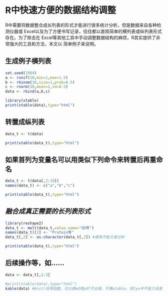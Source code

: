 R中快速方便的数据结构调整
========================================================

R中需要将数据整合成长列表的形式才能进行很多统计分析，但是数据来自各种检测仪器或
Excel以及为了方便书写记录，往往都以直观简单的横列表或纵列表形式存在。为了除去在
Excel等其他工具中手动调整数据结构的麻烦，R其实提供了非常强大的工具和方法，本文以
简单例子来说明。

## 生成例子横列表
```r
set.seed(1984)
a <- runif(10,min=1,max=1.5)
b <- rbinom(10,size=1,prob=0.5)
c <- rnorm(10,mean=1,sd=0.5)
data <- rbind(a,b,c)
```

```r
library(xtable)
print(xtable(data),type="html")
```

## 转置成纵列表
```r
data_t <- t(data)
```

```r
print(xtable(data_t),type="html")
```

## 如果首列为变量名可以用类似下列命令来转置后再重命名
```r
data_t <- t(data[,2:10])
names(data_t) <- c("a","b","c")
```

```r
print(xtable(data_t),type="html")
```

## *融合成真正需要的长列表形式*
```r
library(reshape2)
data_t <- melt(data_t,value.name="OD等")
names(data_t)[2] <- "Protein等"
data_t[,2] <- as.character(data_t[,2]) #避免不能方差分析
```

```r
print(xtable(data_t),type="html")
```

## 后续操作等，如……
```r
data <- data_t[,2:3]
```

```r
#print(xtable(data),type="html")
kable(data) #knitr自带函数，可以使md转pdf不出错，不需xtable，但lyx中不是三线表
```
